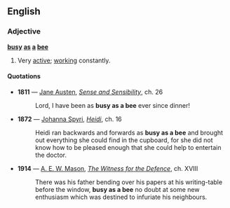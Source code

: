 ==English==

===Adjective===
'''[[busy]] [[as]] [[a]] [[bee]]'''

# Very [[active]]; [[work]]ing constantly.

====Quotations====
*'''1811''' — [[w:Jane Austen|Jane Austen]], ''[[s:Sense and Sensibility|Sense and Sensibility]]'', ch. 26
*: Lord, I have been as '''busy as a bee''' ever since dinner!
*'''1872''' — [[w:Johanna Spyri|Johanna Spyri]], ''[[s:Heidi|Heidi]]'', ch. 16
*:Heidi ran backwards and forwards as '''busy as a bee''' and brought out everything she could find in the cupboard, for she did not know how to be pleased enough that she could help to entertain the doctor.
*'''1914''' — [[w:A. E. W. Mason|A. E. W. Mason]], ''[[s:The Witness for the Defence|The Witness for the Defence]]'', ch. XVIII
*:There was his father bending over his papers at his writing-table before the window, '''busy as a bee''' no doubt at some new enthusiasm which was destined to infuriate his neighbours.